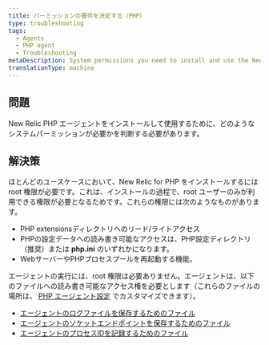 ```yaml
---
title: パーミッションの要件を決定する（PHP）
type: troubleshooting
tags:
  - Agents
  - PHP agent
  - Troubleshooting
metaDescription: System permissions you need to install and use the New Relic PHP agent.
translationType: machine
---
```


## 問題

New Relic PHP エージェントをインストールして使用するために、どのようなシステムパーミッションが必要かを判断する必要があります。

## 解決策

ほとんどのユースケースにおいて、New Relic for PHP をインストールするには root 権限が必要です。これは、インストールの過程で、root ユーザーのみが利用できる権限が必要となるためです。これらの権限には次のようなものがあります。

* PHP extensionsディレクトリへのリード/ライトアクセス
* PHPの設定データへの読み書き可能なアクセスは、PHP設定ディレクトリ（推奨）または **php.ini** のいずれかになります。
* WebサーバーやPHPプロセスプールを再起動する機能。

エージェントの実行には、root 権限は必要ありません。エージェントは、以下のファイルへの読み書き可能なアクセス権を必要とします（これらのファイルの場所は、 [PHP エージェント設定](/docs/php/php-agent-phpini-settings) でカスタマイズできます）。

* [エージェントのログファイルを保存するためのファイル](/docs/php/php-agent-phpini-settings#inivar-daemon-logfile)
* [エージェントのソケットエンドポイントを保存するためのファイル](/docs/php/php-agent-phpini-settings#inivar-daemon-port)
* [エージェントのプロセスIDを記録するためのファイル](/docs/php/php-agent-phpini-settings#inivar-daemon-pidfile)